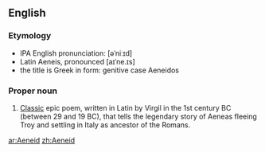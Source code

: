 ==English==

===Etymology===
*IPA English pronunciation: [əˈniːɪd]
*Latin Aeneis, pronounced [aɪˈne.ɪs] 
*the title is Greek in form: genitive case Aeneidos

===Proper noun===
{{en-proper-noun}}
{{wikipedia}}

#[[classic|Classic]] epic poem, written in Latin by Virgil in the 1st century BC (between 29 and 19 BC), that tells the legendary story of Aeneas fleeing Troy and settling in Italy as ancestor of the Romans.

[[ar:Aeneid]]
[[zh:Aeneid]]